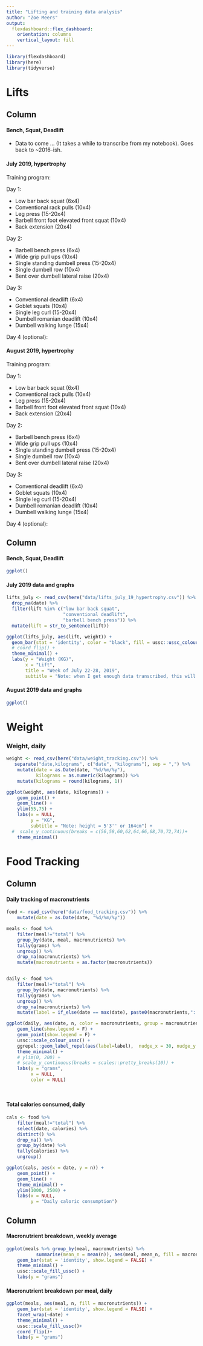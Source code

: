 ```yaml
---
title: "Lifting and training data analysis"
author: "Zoe Meers"
output: 
  flexdashboard::flex_dashboard:
    orientation: columns
    vertical_layout: fill
---
```


```r
library(flexdashboard)
library(here)
library(tidyverse)
```

Lifts
===================================== 


Column {data-width=250}
-----------------------------------------------------------------------
#### Bench, Squat, Deadlift

* Data to come ... (It takes a while to transcribe from my notebook). Goes back to ~2016-ish.


#### July 2019, hypertrophy

Training program:

Day 1:

* Low bar back squat (6x4)
* Conventional rack pulls (10x4)
* Leg press (15-20x4)
* Barbell front foot elevated front squat (10x4)
* Back extension (20x4)

Day 2:

* Barbell bench press (6x4)
* Wide grip pull ups (10x4)
* Single standing dumbell press (15-20x4)
* Single dumbell row (10x4)
* Bent over dumbell lateral raise (20x4)

Day 3:

* Conventional deadlift (6x4)
* Goblet squats (10x4)
* Single leg curl (15-20x4)
* Dumbell romanian deadlift (10x4)
* Dumbell walking lunge (15x4)

Day 4 (optional):


#### August 2019, hypertrophy

Training program:

Day 1:

* Low bar back squat (6x4)
* Conventional rack pulls (10x4)
* Leg press (15-20x4)
* Barbell front foot elevated front squat (10x4)
* Back extension (20x4)

Day 2:

* Barbell bench press (6x4)
* Wide grip pull ups (10x4)
* Single standing dumbell press (15-20x4)
* Single dumbell row (10x4)
* Bent over dumbell lateral raise (20x4)

Day 3:

* Conventional deadlift (6x4)
* Goblet squats (10x4)
* Single leg curl (15-20x4)
* Dumbell romanian deadlift (10x4)
* Dumbell walking lunge (15x4)

Day 4 (optional):


Column {data-width=450}
-----------------------------------------------------------------------
#### Bench, Squat, Deadlift

```r
ggplot()
```

#### July 2019 data and graphs

```r
lifts_july <- read_csv(here("data/lifts_july_19_hypertrophy.csv")) %>% 
  drop_na(date) %>% 
  filter(lift %in% c("low bar back squat",
                     "conventional deadlift",
                     "barbell bench press")) %>% 
  mutate(lift = str_to_sentence(lift))

ggplot(lifts_july, aes(lift, weight)) + 
  geom_bar(stat = 'identity', color = "black", fill = ussc::ussc_colours("light blue")) + 
  # coord_flip() + 
  theme_minimal() + 
  labs(y = "Weight (KG)",
       x = "Lift",
       title = "Week of July 22-28, 2019",
       subtitle = "Note: when I get enough data transcribed, this will turn into a line chart so you\ncan track increases (or declines) over time.")


```

#### August 2019 data and graphs

```r
ggplot()
```


Weight
===================================== 

### Weight, daily

```r
weight <- read_csv(here("data/weight_tracking.csv")) %>% 
   separate("date,kilograms", c("date", "kilograms"), sep = ",") %>% 
    mutate(date = as.Date(date, "%d/%m/%y"),
           kilograms = as.numeric(kilograms)) %>% 
    mutate(kilograms = round(kilograms, 1))

ggplot(weight, aes(date, kilograms)) +
    geom_point() +
    geom_line() + 
    ylim(55,75) +
    labs(x = NULL, 
         y = "KG",
         subtitle = "Note: height = 5'3'' or 164cm") +
  #  scale_y_continuous(breaks = c(56,58,60,62,64,66,68,70,72,74))+
    theme_minimal()


```


Food Tracking
===================================== 


Column {data-width=450}
-----------------------------------------------------------------------


#### Daily tracking of macronutrients
```r
food <- read_csv(here("data/food_tracking.csv")) %>% 
    mutate(date = as.Date(date, "%d/%m/%y"))

meals <- food %>% 
    filter(meal!="total") %>% 
    group_by(date, meal, macronutrients) %>% 
    tally(grams) %>% 
    ungroup() %>% 
    drop_na(macronutrients) %>% 
    mutate(macronutrients = as.factor(macronutrients))


daily <- food %>% 
    filter(meal!="total") %>% 
    group_by(date, macronutrients) %>% 
    tally(grams) %>% 
    ungroup() %>% 
    drop_na(macronutrients) %>% 
    mutate(label = if_else(date == max(date), paste0(macronutrients,": ", round(n,1),"g"), NA_character_))

ggplot(daily, aes(date, n, color = macronutrients, group = macronutrients)) +
    geom_line(show.legend = F) +
    geom_point(show.legend = F) + 
    ussc::scale_colour_ussc() +
    ggrepel::geom_label_repel(aes(label=label),  nudge_x = 30, nudge_y = 10, alpha = 0.7, show.legend = F) +
    theme_minimal() + 
    # ylim(0, 200) +
    # scale_y_continuous(breaks = scales::pretty_breaks(10)) +
    labs(y = "grams",
         x = NULL, 
         color = NULL)

    
```

#### Total calories consumed, daily

```r
cals <- food %>% 
    filter(meal!="total") %>% 
    select(date, calories) %>% 
    distinct() %>% 
    drop_na() %>% 
    group_by(date) %>% 
    tally(calories) %>% 
    ungroup()

ggplot(cals, aes(x = date, y = n)) + 
    geom_point() +
    geom_line() + 
    theme_minimal() + 
    ylim(1000, 2500) +
    labs(x = NULL,
         y = "Daily caloric consumption")
```


Column {data-width=350}
-----------------------------------------------------------------------

#### Macronutrient breakdown, weekly average

```r
ggplot(meals %>% group_by(meal, macronutrients) %>% 
           summarise(mean_n = mean(n)), aes(meal, mean_n, fill = macronutrients)) +
    geom_bar(stat = 'identity', show.legend = FALSE) + 
    theme_minimal() + 
    ussc::scale_fill_ussc() +
    labs(y = "grams")
```

#### Macronutrient breakdown per meal, daily

```r
ggplot(meals, aes(meal, n, fill = macronutrients)) +
    geom_bar(stat = 'identity', show.legend = FALSE) + 
    facet_wrap(~date) + 
    theme_minimal() + 
    ussc::scale_fill_ussc()+
    coord_flip()+ 
    labs(y = "grams")
```

